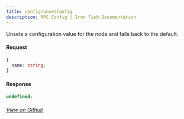 ```yaml
---
title: config/unsetConfig
description: RPC Config | Iron Fish Documentation
---
```


Unsets a configuration value for the node and falls back to the default.

#### Request

```ts
{
  name: string;
}
```

#### Response

```ts
undefined;
```

###### [View on Github](https://github.com/iron-fish/ironfish/blob/master/ironfish/src/rpc/routes/config/unsetConfig.ts)
